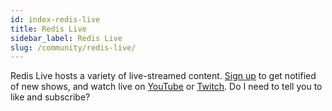 ```yaml
---
id: index-redis-live
title: Redis Live
sidebar_label: Redis Live
slug: /community/redis-live/
---
```


Redis Live hosts a variety of live-streamed content. [Sign up](https://meetups.redislabs.com/redis-live/) to get notified of new shows, and watch live on [YouTube](https://www.youtube.com/redislabs) or [Twitch](https://www.twitch.tv/redislabs). Do I need to tell you to like and subscribe?
